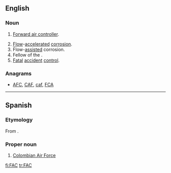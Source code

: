 {{also|fac}}
==English==

===Noun===
{{en-noun}}

# {{label|en|military|aviation}} [[forward air controller|Forward air controller]].
# [[flow|Flow]]-[[accelerated]] [[corrosion]].
# Flow-[[assisted]] corrosion.
# Fellow of the {{w|Atlantic Council}}.
# [[fatal|Fatal]] [[accident]] [[control]].

===Anagrams===
* [[AFC#English|AFC]], [[CAF#English|CAF]], [[caf#English|caf]], [[FCA#English|FCA]]

----

==Spanish==

===Etymology===
From {{m|es|[[fuerza|Fuerza]] [[aérea|Aérea]] [[colombiana|Colombiana]]}}.

===Proper noun===
{{head|es|proper noun|g=f}}

# [[w:Colombian Air Force|Colombian Air Force]]

[[fi:FAC]]
[[tr:FAC]]